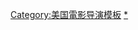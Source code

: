 {{Navbox
|name = 罗伯·明可夫电影
|title= [[罗伯·明可夫]]執導電影
|state = {{{state|autocollapse}}}
|listclass = hlist
|group1 = 1990年代
|list1 =
* [[狮子王]] (1994)
* [[精靈鼠小弟]] (1999)

|group2= 2000年代
|list2= 
* [[精灵鼠小弟2]] (2002)
* [[鬼屋 (電影)|鬼屋]] (2003)
* [[功夫之王]] (2008)

|group3= 2010年代
|list3= 
* [[捕蝇纸 (电影)|捕蝇纸]] (2011)
* [[天才眼镜狗]] (2014)
}}<noinclude>
{{DEFAULTSORT:Minkoff, Rob}}
[[Category:美国電影导演模板]]
[[Category:罗伯·明可夫电影|*]]
</noinclude>